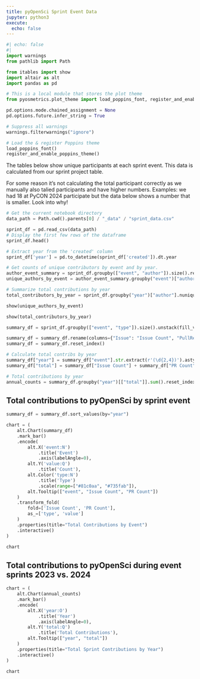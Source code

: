 ```yaml
---
title: pyOpenSci Sprint Event Data
jupyter: python3
execute:
  echo: false
---
```



```python
#| echo: false
#| 
import warnings
from pathlib import Path

from itables import show
import altair as alt
import pandas as pd

# This is a local module that stores the plot theme
from pyosmetrics.plot_theme import load_poppins_font, register_and_enable_poppins_theme

pd.options.mode.chained_assignment = None
pd.options.future.infer_string = True

# Suppress all warnings
warnings.filterwarnings("ignore")

# Load the & register Poppins theme
load_poppins_font()
register_and_enable_poppins_theme()
```


The tables below show unique participants at each sprint event. 
This data is calculated from our sprint project table. 

For some reason it's not calculating the total participant correctly as we manually also talied participants and have higher numbers. Examples: we had 18 at PyCON 2024 participate but the data below shows a number that is smaller. Look into why! 

```python
# Get the current notebook directory
data_path = Path.cwd().parents[0] / "_data" / "sprint_data.csv" 

sprint_df = pd.read_csv(data_path)
# Display the first few rows of the dataframe
sprint_df.head()

# Extract year from the 'created' column
sprint_df['year'] = pd.to_datetime(sprint_df['created']).dt.year

# Get counts of unique contributors by event and by year. 
author_event_summary = sprint_df.groupby(["event", "author"]).size().reset_index(name='count')
unique_authors_by_event = author_event_summary.groupby("event")["author"].nunique().reset_index(name='unique_author_count')

# Summarize total contributions by year
total_contributors_by_year = sprint_df.groupby("year")["author"].nunique().reset_index(name='total_contributors')

show(unique_authors_by_event) 
```
```python
show(total_contributors_by_year)
```


```python

summary_df = sprint_df.groupby(["event", "type"]).size().unstack(fill_value=0)

summary_df = summary_df.rename(columns={"Issue": "Issue Count", "PullRequest": "PR Count"})
summary_df = summary_df.reset_index()

# Calculate total contribs by year
summary_df["year"] = summary_df["event"].str.extract(r'(\d{2,4})').astype(float).astype("Int64")
summary_df["total"] = summary_df["Issue Count"] + summary_df["PR Count"]

# Total contributions by year
annual_counts = summary_df.groupby("year")[["total"]].sum().reset_index()
```



## Total contributions to pyOpenSci by sprint event 


```python
summary_df = summary_df.sort_values(by="year")

chart = (
    alt.Chart(summary_df)
    .mark_bar()
    .encode(
        alt.X('event:N')
            .title('Event')
            .axis(labelAngle=0),
        alt.Y('value:Q')
            .title('Count'),
        alt.Color('type:N')
            .title('Type')
            .scale(range=["#81c0aa", "#735fab"]),
        alt.Tooltip(["event", "Issue Count", "PR Count"])
    )
    .transform_fold(
        fold=['Issue Count', 'PR Count'],
        as_=['type', 'value']
    )
    .properties(title="Total Contributions by Event")
    .interactive()
)

chart
```


## Total contributions to pyOpenSci during event sprints 2023 vs. 2024

```python
chart = (
    alt.Chart(annual_counts)
    .mark_bar()
    .encode(
        alt.X('year:O')
            .title('Year')
            .axis(labelAngle=0),
        alt.Y('total:Q')
            .title('Total Contributions'),
        alt.Tooltip(["year", "total"])
    )
    .properties(title="Total Sprint Contributions by Year")
    .interactive()
)

chart

```
